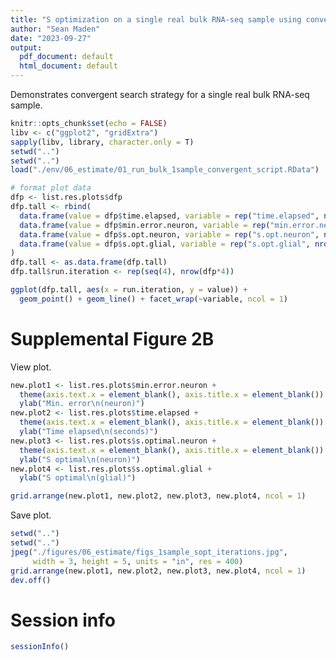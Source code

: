 ```yaml
---
title: "S optimization on a single real bulk RNA-seq sample using convergent search"
author: "Sean Maden"
date: "2023-09-27"
output:
  pdf_document: default
  html_document: default
---
```


Demonstrates convergent search strategy for a single real bulk RNA-seq sample.

```r
knitr::opts_chunk$set(echo = FALSE)
libv <- c("ggplot2", "gridExtra")
sapply(libv, library, character.only = T)
setwd("..")
setwd("..")
load("./env/06_estimate/01_run_bulk_1sample_convergent_script.RData")
```

```r
# format plot data
dfp <- list.res.plots$dfp
dfp.tall <- rbind(
  data.frame(value = dfp$time.elapsed, variable = rep("time.elapsed", nrow(dfp))),
  data.frame(value = dfp$min.error.neuron, variable = rep("min.error.neuron", nrow(dfp))),
  data.frame(value = dfp$s.opt.neuron, variable = rep("s.opt.neuron", nrow(dfp))),
  data.frame(value = dfp$s.opt.glial, variable = rep("s.opt.glial", nrow(dfp)))
)
dfp.tall <- as.data.frame(dfp.tall)
dfp.tall$run.iteration <- rep(seq(4), nrow(dfp*4))

ggplot(dfp.tall, aes(x = run.iteration, y = value)) + 
  geom_point() + geom_line() + facet_wrap(~variable, ncol = 1)
```

# Supplemental Figure 2B

View plot.

```r
new.plot1 <- list.res.plots$min.error.neuron + 
  theme(axis.text.x = element_blank(), axis.title.x = element_blank()) +
  ylab("Min. error\n(neuron)")
new.plot2 <- list.res.plots$time.elapsed + 
  theme(axis.text.x = element_blank(), axis.title.x = element_blank()) +
  ylab("Time elapsed\n(seconds)")
new.plot3 <- list.res.plots$s.optimal.neuron + 
  theme(axis.text.x = element_blank(), axis.title.x = element_blank()) +
  ylab("S optimal\n(neuron)")
new.plot4 <- list.res.plots$s.optimal.glial +
  ylab("S optimal\n(glial)")

grid.arrange(new.plot1, new.plot2, new.plot3, new.plot4, ncol = 1)
```

Save plot.

```r
setwd("..")
setwd("..")
jpeg("./figures/06_estimate/figs_1sample_sopt_iterations.jpg", 
     width = 3, height = 5, units = "in", res = 400)
grid.arrange(new.plot1, new.plot2, new.plot3, new.plot4, ncol = 1)
dev.off()
```

# Session info

```r
sessionInfo()
```
